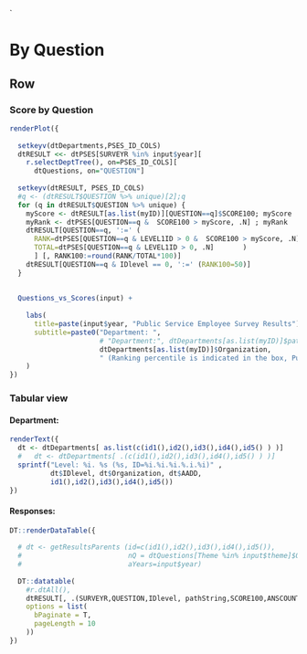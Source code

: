 `

<!--E. Latest results, Track over time-->
<!-- Compare -->
<!-- A.1. Analyze manually -->
<!-- Analyze  -->
<!-- B.1 Detect, Investigate, Recommend, Report  -->
<!-- * By Department, By Question, By Year -->
<!-- C.1 Track vertically (by department)-->
<!-- C.1 Track horizontally (by year)-->
<!-- D.1 Summary, Details, -->

<!-- # Visualize -->

<!-- # View by Question {data-orientation=columns} -->
<!-- ----------------------------------------------------------------------- -->


<!-- # Summary  -->
# By Question

## Row  {.tabset .tabset-fade}

### Score by Question {data-height=600} 

```r

renderPlot({
  
  setkeyv(dtDepartments,PSES_ID_COLS)
  dtRESULT <<- dtPSES[SURVEYR %in% input$year][
    r.selectDeptTree(), on=PSES_ID_COLS][
      dtQuestions, on="QUESTION"]
  
  setkeyv(dtRESULT, PSES_ID_COLS)
  #q <- (dtRESULT$QUESTION %>% unique)[2];q
  for (q in dtRESULT$QUESTION %>% unique) {
    myScore <- dtRESULT[as.list(myID)][QUESTION==q]$SCORE100; myScore
    myRank <- dtPSES[QUESTION==q &  SCORE100 > myScore, .N] ; myRank
    dtRESULT[QUESTION==q, ':=' (
      RANK=dtPSES[QUESTION==q & LEVEL1ID > 0 &  SCORE100 > myScore, .N],
      TOTAL=dtPSES[QUESTION==q & LEVEL1ID > 0, .N]       )
      ] [, RANK100:=round(RANK/TOTAL*100)]
    dtRESULT[QUESTION==q & IDlevel == 0, ':=' (RANK100=50)]
  }
  
  
  Questions_vs_Scores(input) +
    
    labs(
      title=paste(input$year, "Public Service Employee Survey Results"), 
      subtitle=paste0("Department: ",
                      # "Department:", dtDepartments[as.list(myID)]$pathString, 
                      dtDepartments[as.list(myID)]$Organization,
                      " (Ranking percentile is indicated in the box, Public Service average is marked by cross)")
    ) 
})
```

### Tabular view {data-height=600} 


#### Department:
```r

renderText({
  dt <- dtDepartments[ as.list(c(id1(),id2(),id3(),id4(),id5() ) )]
  #   dt <- dtDepartments[ .(c(id1(),id2(),id3(),id4(),id5() ) )]
  sprintf("Level: %i. %s (%s, ID=%i.%i.%i.%.i.%i)" , 
          dt$IDlevel, dt$Organization, dt$AADD, 
          id1(),id2(),id3(),id4(),id5())
})
```

#### Responses:
```r

DT::renderDataTable({
  
  # dt <- getResultsParents (id=c(id1(),id2(),id3(),id4(),id5()),
  #                          nQ = dtQuestions[Theme %in% input$theme]$QUESTION,
  #                          aYears=input$year) 
  
  DT::datatable(
    #r.dtAll(),
    dtRESULT[, .(SURVEYR,QUESTION,IDlevel, pathString,SCORE100,ANSCOUNT)],
    options = list(
      bPaginate = T,
      pageLength = 10
    ))
})

```


